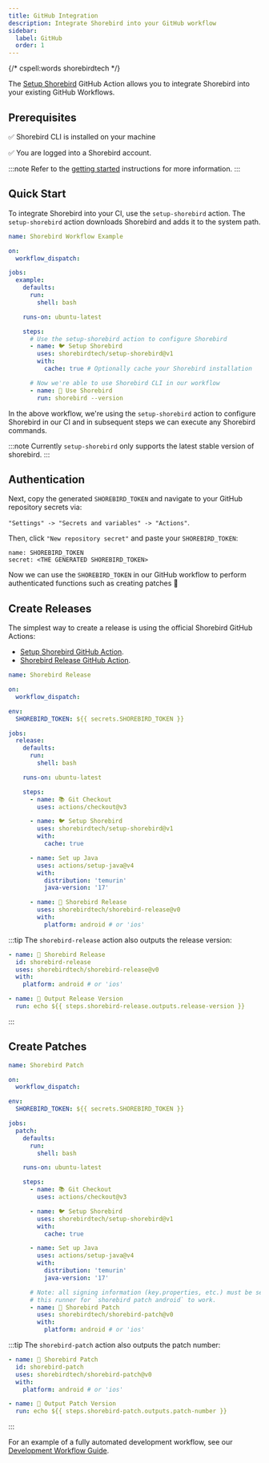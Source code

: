 ```yaml
---
title: GitHub Integration
description: Integrate Shorebird into your GitHub workflow
sidebar:
  label: GitHub
  order: 1
---
```


{/* cspell:words shorebirdtech */}


The [Setup Shorebird](https://github.com/shorebirdtech/setup-shorebird) GitHub Action allows you to integrate Shorebird into your existing GitHub Workflows.

## Prerequisites

✅ Shorebird CLI is installed on your machine

✅ You are logged into a Shorebird account.

:::note
Refer to the [getting started](/) instructions for more information.
:::

## Quick Start

To integrate Shorebird into your CI, use the `setup-shorebird` action. The `setup-shorebird` action downloads Shorebird and adds it to the system path.

```yaml
name: Shorebird Workflow Example

on:
  workflow_dispatch:

jobs:
  example:
    defaults:
      run:
        shell: bash

    runs-on: ubuntu-latest

    steps:
      # Use the setup-shorebird action to configure Shorebird
      - name: 🐦 Setup Shorebird
        uses: shorebirdtech/setup-shorebird@v1
        with:
          cache: true # Optionally cache your Shorebird installation

      # Now we're able to use Shorebird CLI in our workflow
      - name: 🚀 Use Shorebird
        run: shorebird --version
```

In the above workflow, we're using the `setup-shorebird` action to configure Shorebird in our CI and in subsequent steps we can execute any Shorebird commands.

:::note
Currently `setup-shorebird` only supports the latest stable version of shorebird.
:::

## Authentication

<Authentication />

Next, copy the generated `SHOREBIRD_TOKEN` and navigate to your GitHub repository secrets via:

`"Settings" -> "Secrets and variables" -> "Actions"`.

Then, click `"New repository secret"` and paste your `SHOREBIRD_TOKEN`:

```
name: SHOREBIRD_TOKEN
secret: <THE GENERATED SHOREBIRD_TOKEN>
```

Now we can use the `SHOREBIRD_TOKEN` in our GitHub workflow to perform authenticated functions such as creating patches 🎉

## Create Releases

The simplest way to create a release is using the official Shorebird GitHub Actions:

- [Setup Shorebird GitHub Action](https://github.com/marketplace/actions/setup-shorebird).
- [Shorebird Release GitHub Action](https://github.com/marketplace/actions/shorebird-release).

```yaml
name: Shorebird Release

on:
  workflow_dispatch:

env:
  SHOREBIRD_TOKEN: ${{ secrets.SHOREBIRD_TOKEN }}

jobs:
  release:
    defaults:
      run:
        shell: bash

    runs-on: ubuntu-latest

    steps:
      - name: 📚 Git Checkout
        uses: actions/checkout@v3

      - name: 🐦 Setup Shorebird
        uses: shorebirdtech/setup-shorebird@v1
        with:
          cache: true

      - name: Set up Java
        uses: actions/setup-java@v4
        with:
          distribution: 'temurin'
          java-version: '17'

      - name: 🚀 Shorebird Release
        uses: shorebirdtech/shorebird-release@v0
        with:
          platform: android # or 'ios'
```

:::tip
The `shorebird-release` action also outputs the release version:

```yaml
- name: 🚀 Shorebird Release
  id: shorebird-release
  uses: shorebirdtech/shorebird-release@v0
  with:
    platform: android # or 'ios'

- name: 📝 Output Release Version
  run: echo ${{ steps.shorebird-release.outputs.release-version }}
```

:::

## Create Patches

```yaml
name: Shorebird Patch

on:
  workflow_dispatch:

env:
  SHOREBIRD_TOKEN: ${{ secrets.SHOREBIRD_TOKEN }}

jobs:
  patch:
    defaults:
      run:
        shell: bash

    runs-on: ubuntu-latest

    steps:
      - name: 📚 Git Checkout
        uses: actions/checkout@v3

      - name: 🐦 Setup Shorebird
        uses: shorebirdtech/setup-shorebird@v1
        with:
          cache: true

      - name: Set up Java
        uses: actions/setup-java@v4
        with:
          distribution: 'temurin'
          java-version: '17'

      # Note: all signing information (key.properties, etc.) must be set up on
      # this runner for `shorebird patch android` to work.
      - name: 🚀 Shorebird Patch
        uses: shorebirdtech/shorebird-patch@v0
        with:
          platform: android # or 'ios'
```

:::tip
The `shorebird-patch` action also outputs the patch number:

```yaml
- name: 🚀 Shorebird Patch
  id: shorebird-patch
  uses: shorebirdtech/shorebird-patch@v0
  with:
    platform: android # or 'ios'

- name: 📝 Output Patch Version
  run: echo ${{ steps.shorebird-patch.outputs.patch-number }}
```

:::

For an example of a fully automated development workflow, see our [Development Workflow Guide](/guides/development-workflow).
